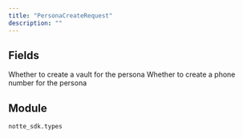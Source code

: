 ```yaml
---
title: "PersonaCreateRequest"
description: ""
---
```




## Fields

<ParamField path="create_vault" type="bool" required>
  Whether to create a vault for the persona
</ParamField>

<ParamField path="create_phone_number" type="bool" required>
  Whether to create a phone number for the persona
</ParamField>


## Module

`notte_sdk.types`

